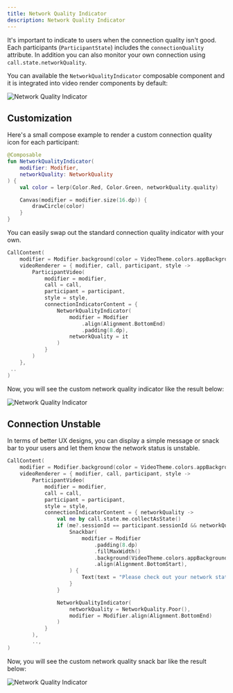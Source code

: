 ```yaml
---
title: Network Quality Indicator
description: Network Quality Indicator
---
```


It's important to indicate to users when the connection quality isn't good.
Each participants (`ParticipantState`) includes the `connectionQuality` attribute.
In addition you can also monitor your own connection using `call.state.networkQuality`.

You can available the `NetworkQualityIndicator` composable component and it is integrated into video render components by default:

![Network Quality Indicator](../assets/cookbook/network-quality-indicator.png)

## Customization

Here's a small compose example to render a custom connection quality icon for each participant:

```kotlin
@Composable
fun NetworkQualityIndicator(
    modifier: Modifier,
    networkQuality: NetworkQuality
) {
    val color = lerp(Color.Red, Color.Green, networkQuality.quality)

    Canvas(modifier = modifier.size(16.dp)) {
        drawCircle(color)
    }
}
```

You can easily swap out the standard connection quality indicator with your own.

```kotlin
CallContent(
    modifier = Modifier.background(color = VideoTheme.colors.appBackground),
    videoRenderer = { modifier, call, participant, style ->
        ParticipantVideo(
            modifier = modifier,
            call = call,
            participant = participant,
            style = style,
            connectionIndicatorContent = {
                NetworkQualityIndicator(
                    modifier = Modifier
                        .align(Alignment.BottomEnd)
                        .padding(8.dp),
                    networkQuality = it
                )
            }
        )
    },
 ..
)
```

Now, you will see the custom network quality indicator like the result below:

![Network Quality Indicator](../assets/cookbook/network-quality-indicator-customize.png)

## Connection Unstable

In terms of better UX designs, you can display a simple message or snack bar to your users and let them know the network status is unstable.

```kotlin {9-26}
CallContent(
    modifier = Modifier.background(color = VideoTheme.colors.appBackground),
    videoRenderer = { modifier, call, participant, style ->
        ParticipantVideo(
            modifier = modifier,
            call = call,
            participant = participant,
            style = style,
            connectionIndicatorContent = { networkQuality ->
                val me by call.state.me.collectAsState()
                if (me?.sessionId == participant.sessionId && networkQuality is NetworkQuality.Poor) {
                    Snackbar(
                        modifier = Modifier
                            .padding(8.dp)
                            .fillMaxWidth()
                            .background(VideoTheme.colors.appBackground)
                            .align(Alignment.BottomStart),
                    ) {
                        Text(text = "Please check out your network status!")
                    }
                }

                NetworkQualityIndicator(
                    networkQuality = NetworkQuality.Poor(),
                    modifier = Modifier.align(Alignment.BottomEnd)
                )
            }
        ),
        ..,
)
```

Now, you will see the custom network quality snack bar like the result below:

![Network Quality Indicator](../assets/cookbook/network_quality_poor.png)